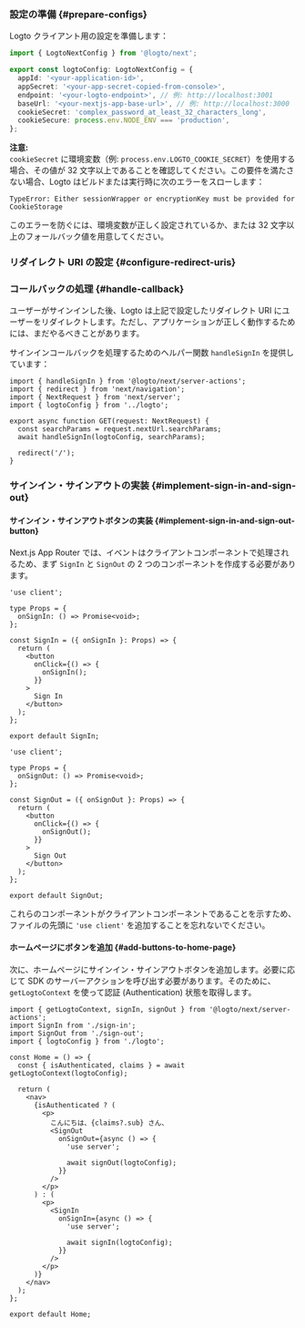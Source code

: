 

### 設定の準備 \{#prepare-configs}

Logto クライアント用の設定を準備します：

```ts title="app/logto.ts"
import { LogtoNextConfig } from '@logto/next';

export const logtoConfig: LogtoNextConfig = {
  appId: '<your-application-id>',
  appSecret: '<your-app-secret-copied-from-console>',
  endpoint: '<your-logto-endpoint>', // 例: http://localhost:3001
  baseUrl: '<your-nextjs-app-base-url>', // 例: http://localhost:3000
  cookieSecret: 'complex_password_at_least_32_characters_long',
  cookieSecure: process.env.NODE_ENV === 'production',
};
```

**注意:**  
`cookieSecret` に環境変数（例: `process.env.LOGTO_COOKIE_SECRET`）を使用する場合、その値が 32 文字以上であることを確認してください。この要件を満たさない場合、Logto はビルドまたは実行時に次のエラーをスローします：

`TypeError: Either sessionWrapper or encryptionKey must be provided for CookieStorage`

このエラーを防ぐには、環境変数が正しく設定されているか、または 32 文字以上のフォールバック値を用意してください。

### リダイレクト URI の設定 \{#configure-redirect-uris}

<SignInFlowSummary />

<AssumingUrl />

<WebConfigureRedirectUris />

### コールバックの処理 \{#handle-callback}

ユーザーがサインインした後、Logto は上記で設定したリダイレクト URI にユーザーをリダイレクトします。ただし、アプリケーションが正しく動作するためには、まだやるべきことがあります。

サインインコールバックを処理するためのヘルパー関数 `handleSignIn` を提供しています：

```tsx title="app/callback/route.ts"
import { handleSignIn } from '@logto/next/server-actions';
import { redirect } from 'next/navigation';
import { NextRequest } from 'next/server';
import { logtoConfig } from '../logto';

export async function GET(request: NextRequest) {
  const searchParams = request.nextUrl.searchParams;
  await handleSignIn(logtoConfig, searchParams);

  redirect('/');
}
```

### サインイン・サインアウトの実装 \{#implement-sign-in-and-sign-out}

#### サインイン・サインアウトボタンの実装 \{#implement-sign-in-and-sign-out-button}

Next.js App Router では、イベントはクライアントコンポーネントで処理されるため、まず `SignIn` と `SignOut` の 2 つのコンポーネントを作成する必要があります。

```tsx title="app/sign-in.tsx"
'use client';

type Props = {
  onSignIn: () => Promise<void>;
};

const SignIn = ({ onSignIn }: Props) => {
  return (
    <button
      onClick={() => {
        onSignIn();
      }}
    >
      Sign In
    </button>
  );
};

export default SignIn;
```

```tsx title="app/sign-out.tsx"
'use client';

type Props = {
  onSignOut: () => Promise<void>;
};

const SignOut = ({ onSignOut }: Props) => {
  return (
    <button
      onClick={() => {
        onSignOut();
      }}
    >
      Sign Out
    </button>
  );
};

export default SignOut;
```

これらのコンポーネントがクライアントコンポーネントであることを示すため、ファイルの先頭に `'use client'` を追加することを忘れないでください。

#### ホームページにボタンを追加 \{#add-buttons-to-home-page}

<ServerActionsTip />

次に、ホームページにサインイン・サインアウトボタンを追加します。必要に応じて SDK のサーバーアクションを呼び出す必要があります。そのために、`getLogtoContext` を使って認証 (Authentication) 状態を取得します。

```tsx title="app/page.tsx"
import { getLogtoContext, signIn, signOut } from '@logto/next/server-actions';
import SignIn from './sign-in';
import SignOut from './sign-out';
import { logtoConfig } from './logto';

const Home = () => {
  const { isAuthenticated, claims } = await getLogtoContext(logtoConfig);

  return (
    <nav>
      {isAuthenticated ? (
        <p>
          こんにちは、{claims?.sub} さん、
          <SignOut
            onSignOut={async () => {
              'use server';

              await signOut(logtoConfig);
            }}
          />
        </p>
      ) : (
        <p>
          <SignIn
            onSignIn={async () => {
              'use server';

              await signIn(logtoConfig);
            }}
          />
        </p>
      )}
    </nav>
  );
};

export default Home;
```

<Checkpoint />
